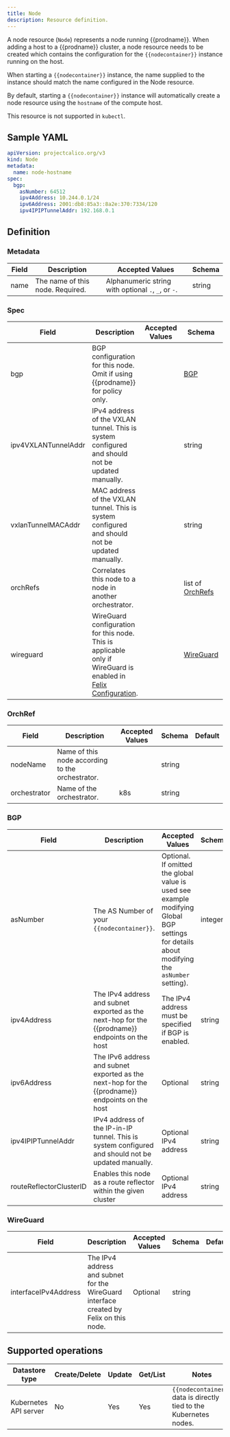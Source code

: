 ```yaml
---
title: Node
description: Resource definition.
---
```


A node resource (`Node`) represents a node running {{prodname}}. When adding a host
to a {{prodname}} cluster, a node resource needs to be created which contains the
configuration for the `{{nodecontainer}}` instance running on the host.

When starting a `{{nodecontainer}}` instance, the name supplied to the instance should
match the name configured in the Node resource.

By default, starting a `{{nodecontainer}}` instance will automatically create a node resource
using the `hostname` of the compute host.

This resource is not supported in `kubectl`.

## Sample YAML

```yaml
apiVersion: projectcalico.org/v3
kind: Node
metadata:
  name: node-hostname
spec:
  bgp:
    asNumber: 64512
    ipv4Address: 10.244.0.1/24
    ipv6Address: 2001:db8:85a3::8a2e:370:7334/120
    ipv4IPIPTunnelAddr: 192.168.0.1
```

## Definition

### Metadata

| Field | Description                      | Accepted Values                                     | Schema |
| ----- | -------------------------------- | --------------------------------------------------- | ------ |
| name  | The name of this node. Required. | Alphanumeric string with optional `.`, `_`, or `-`. | string |

### Spec

| Field               | Description                                                                                                                       | Accepted Values | Schema                       | Default |
| ------------------- | --------------------------------------------------------------------------------------------------------------------------------- | --------------- | ---------------------------- | ------- |
| bgp                 | BGP configuration for this node. Omit if using {{prodname}} for policy only.                                                      |                 | [BGP](#bgp)                  |
| ipv4VXLANTunnelAddr | IPv4 address of the VXLAN tunnel. This is system configured and should not be updated manually.                                   |                 | string                       |
| vxlanTunnelMACAddr  | MAC address of the VXLAN tunnel. This is system configured and should not be updated manually.                                    |                 | string                       |
| orchRefs            | Correlates this node to a node in another orchestrator.                                                                           |                 | list of [OrchRefs](#orchref) |
| wireguard           | WireGuard configuration for this node. This is applicable only if WireGuard is enabled in [Felix Configuration](felixconfig.mdx). |                 | [WireGuard](#wireguard)      |

### OrchRef

| Field        | Description                                      | Accepted Values | Schema | Default |
| ------------ | ------------------------------------------------ | --------------- | ------ | ------- |
| nodeName     | Name of this node according to the orchestrator. |                 | string |
| orchestrator | Name of the orchestrator.                        | k8s             | string |

### BGP

| Field                   | Description                                                                                        | Accepted Values                                                                                                                              | Schema  | Default |
| ----------------------- | -------------------------------------------------------------------------------------------------- | -------------------------------------------------------------------------------------------------------------------------------------------- | ------- | ------- |
| asNumber                | The AS Number of your `{{nodecontainer}}`.                                                         | Optional. If omitted the global value is used see example modifying Global BGP settings for details about modifying the `asNumber` setting). | integer |
| ipv4Address             | The IPv4 address and subnet exported as the next-hop for the {{prodname}} endpoints on the host    | The IPv4 address must be specified if BGP is enabled.                                                                                        | string  |
| ipv6Address             | The IPv6 address and subnet exported as the next-hop for the {{prodname}} endpoints on the host    | Optional                                                                                                                                     | string  |
| ipv4IPIPTunnelAddr      | IPv4 address of the IP-in-IP tunnel. This is system configured and should not be updated manually. | Optional IPv4 address                                                                                                                        | string  |
| routeReflectorClusterID | Enables this node as a route reflector within the given cluster                                    | Optional IPv4 address                                                                                                                        | string  |

### WireGuard

| Field                | Description                                                                            | Accepted Values | Schema | Default |
| -------------------- | -------------------------------------------------------------------------------------- | --------------- | ------ | ------- |
| interfaceIPv4Address | The IPv4 address and subnet for the WireGuard interface created by Felix on this node. | Optional        | string |

## Supported operations

| Datastore type        | Create/Delete | Update | Get/List | Notes                                                              |
| --------------------- | ------------- | ------ | -------- | ------------------------------------------------------------------ |
| Kubernetes API server | No            | Yes    | Yes      | `{{nodecontainer}}` data is directly tied to the Kubernetes nodes. |
